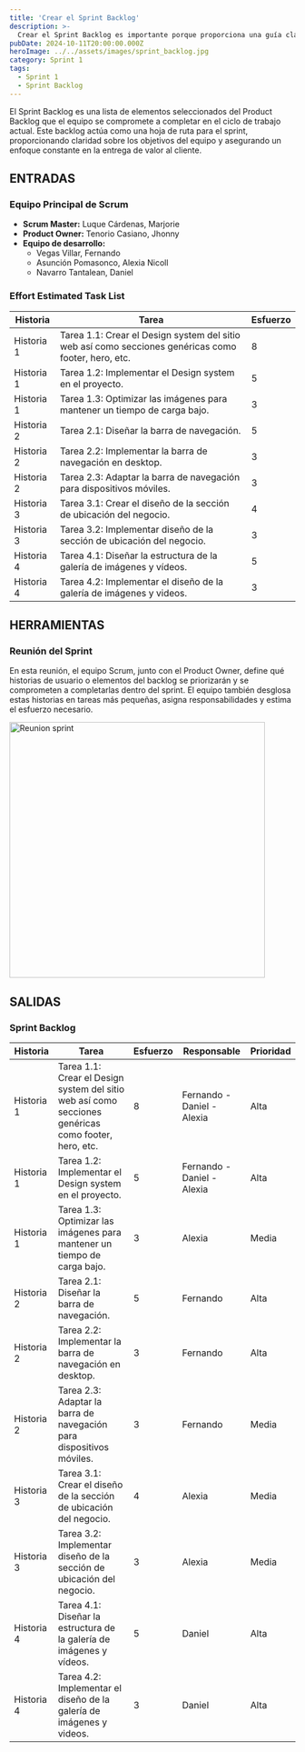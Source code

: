 ```yaml
---
title: 'Crear el Sprint Backlog'
description: >-
  Crear el Sprint Backlog es importante porque proporciona una guía clara y específica para el equipo de desarrollo durante el sprint. Este backlog organiza las historias de usuario seleccionadas y las tareas desglosadas, permitiendo que el equipo sepa exactamente qué trabajo debe completarse y en qué orden, lo que facilita una ejecución enfocada y efectiva.
pubDate: 2024-10-11T20:00:00.000Z
heroImage: ../../assets/images/sprint_backlog.jpg
category: Sprint 1
tags:
  - Sprint 1
  - Sprint Backlog
---
```


El Sprint Backlog es una lista de elementos seleccionados del Product Backlog que el equipo se compromete a completar en el ciclo de trabajo actual.
Este backlog actúa como una hoja de ruta para el sprint, proporcionando claridad sobre los objetivos del equipo y asegurando un enfoque constante en la entrega de valor al cliente.

## ENTRADAS

### Equipo Principal de Scrum

- **Scrum Master:** Luque Cárdenas, Marjorie
- **Product Owner:** Tenorio Casiano, Jhonny
- **Equipo de desarrollo:**
  <ul style={{ listStyleType: "circle", paddingLeft: "20px" }}>
    <li>Vegas Villar, Fernando</li>
    <li>Asunción Pomasonco, Alexia Nicoll</li>
    <li>Navarro Tantalean, Daniel</li>
  </ul>

### Effort Estimated Task List

| **Historia** | **Tarea**                                                                  | **Esfuerzo** |
|--------------|---------------------------------------------------------------------------|--------------|
| Historia 1   | Tarea 1.1: Crear el Design system del sitio web así como secciones genéricas como footer, hero, etc. | 8            |
| Historia 1   | Tarea 1.2: Implementar el Design system en el proyecto.                  | 5            |
| Historia 1   | Tarea 1.3: Optimizar las imágenes para mantener un tiempo de carga bajo.  | 3            |
| Historia 2   | Tarea 2.1: Diseñar la barra de navegación.                                | 5            |
| Historia 2   | Tarea 2.2: Implementar la barra de navegación en desktop.                 | 3            |
| Historia 2   | Tarea 2.3: Adaptar la barra de navegación para dispositivos móviles.      | 3            |
| Historia 3   | Tarea 3.1: Crear el diseño de la sección de ubicación del negocio.       | 4            |
| Historia 3   | Tarea 3.2: Implementar diseño de la sección de ubicación del negocio.    | 3            |
| Historia 4   | Tarea 4.1: Diseñar la estructura de la galería de imágenes y vídeos.     | 5            |
| Historia 4   | Tarea 4.2: Implementar el diseño de la galería de imágenes y videos.     | 3            |

## HERRAMIENTAS

### Reunión del Sprint

En esta reunión, el equipo Scrum, junto con el Product Owner, define qué historias de usuario o elementos del backlog se priorizarán y se comprometen a completarlas dentro del sprint. El equipo también desglosa estas historias en tareas más pequeñas, asigna responsabilidades y estima el esfuerzo necesario.

<div style={{ display: "flex", justifyContent: "center" }}>
  <img src="/images/reunion_sprint.PNG" alt="Reunion sprint" width="450" />
</div>

## SALIDAS

### Sprint Backlog

| **Historia** | **Tarea**                                                                  | **Esfuerzo** | **Responsable**              | **Prioridad** |
|--------------|---------------------------------------------------------------------------|--------------|-------------------------------|----------------|
| Historia 1   | Tarea 1.1: Crear el Design system del sitio web así como secciones genéricas como footer, hero, etc. | 8            | Fernando - Daniel - Alexia    | Alta           |
| Historia 1   | Tarea 1.2: Implementar el Design system en el proyecto.                  | 5            | Fernando - Daniel - Alexia    | Alta           |
| Historia 1   | Tarea 1.3: Optimizar las imágenes para mantener un tiempo de carga bajo.  | 3            | Alexia                        | Media          |
| Historia 2   | Tarea 2.1: Diseñar la barra de navegación.                                | 5            | Fernando                      | Alta           |
| Historia 2   | Tarea 2.2: Implementar la barra de navegación en desktop.                 | 3            | Fernando                      | Alta           |
| Historia 2   | Tarea 2.3: Adaptar la barra de navegación para dispositivos móviles.      | 3            | Fernando                      | Media          |
| Historia 3   | Tarea 3.1: Crear el diseño de la sección de ubicación del negocio.       | 4            | Alexia                        | Media          |
| Historia 3   | Tarea 3.2: Implementar diseño de la sección de ubicación del negocio.    | 3            | Alexia                        | Media          |
| Historia 4   | Tarea 4.1: Diseñar la estructura de la galería de imágenes y vídeos.     | 5            | Daniel                        | Alta           |
| Historia 4   | Tarea 4.2: Implementar el diseño de la galería de imágenes y videos.     | 3            | Daniel                        | Alta           |

